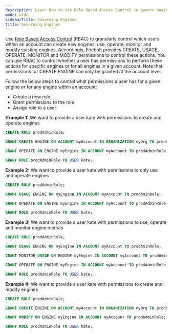 ```yaml
---
description: Learn how to use Role Based Access Control to govern engines
mode: wide
sidebarTitle: Governing Engines
title: Governing Engines
---
```



Use [Role Based Access Control](/Guides/security/rbac) (RBAC) to granularly control which users within an account can create new engines, use, operate, monitor and modify existing engines. Accordingly, Firebolt provides CREATE, USAGE, OPERATE, MONITOR and MODIFY permissions to control these actions. You can use RBAC to control whether a user has permissions to perform these actions for specific engines or for all engines in a given account. Note that permissions for CREATE ENGINE can only be granted at the account level. <br/>

Follow the below steps to control what permissions a user has for a given engine or for any engine within an account:
* Create a new role
* Grant permissions to the role
* Assign role to a user

**Example 1:**  We want to provide a user kate with permissions to create and operate engines

```sql
CREATE ROLE prodAdminRole;

GRANT CREATE ENGINE ON ACCOUNT myAccount IN ORGANIZATION myOrg TO prodAminRole; 

GRANT OPERATE ON ENGINE myEngine IN ACCOUNT myAccount TO prodAdminRole; 

GRANT ROLE prodAdminRole TO USER kate;  
```

**Example 2:** We want to provide a user kate with permissions to only use and operate engines

```sql
CREATE ROLE prodAdminRole;

GRANT USAGE ENGINE ON myEngine IN ACCOUNT myAccount TO prodAminRole; 

GRANT OPERATE ON ENGINE myEngine IN ACCOUNT myAccount TO prodAdminRole; 

GRANT ROLE prodAdminRole TO USER kate;  
```

**Example 3:**  We want to provide a user kate with permissions to use, operate and monitor engine metrics

```sql
CREATE ROLE prodAdminRole;

GRANT USAGE ENGINE ON myEngine IN ACCOUNT myAccount TO prodAminRole;

GRANT MONITOR USAGE ON ENGINE myEngine IN ACCOUNT myAccount TO prodAminRole; 

GRANT OPERATE ON ENGINE myEngine IN ACCOUNT myAccount TO prodAdminRole; 

GRANT ROLE prodAdminRole TO USER kate;  
```

**Example 4:**  We want to provide a user kate with permissions to create and modify engines

```sql
CREATE ROLE prodAdminRole;

GRANT CREATE ENGINE ON ACCOUNT myAccount IN ORGANIZATION myOrg TO prodAminRole; 

GRANT MODIFY ON ENGINE myEngine IN ACCOUNT myAccount TO prodAdminRole; 

GRANT ROLE prodAdminRole TO USER kate;  
```




